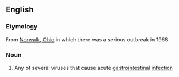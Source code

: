 ==English==

===Etymology===
From [[w:Norwalk, Ohio|Norwalk, Ohio]] in which there was a serious outbreak in 1968

===Noun===
{{en-noun|sg=[[Norwalk]] [[virus]]|es}}

# Any of several viruses that cause acute [[gastrointestinal]] [[infection]]